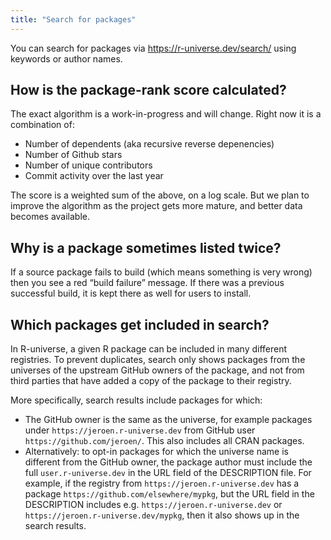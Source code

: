 ```yaml
---
title: "Search for packages"
---
```


You can search for packages via <https://r-universe.dev/search/> using keywords or author names.

## How is the package-rank score calculated?

The exact algorithm is a work-in-progress and will change. 
Right now it is a combination of:

 - Number of dependents (aka recursive reverse depenencies)
 - Number of Github stars
 - Number of unique contributors
 - Commit activity over the last year

The score is a weighted sum of the above, on a log scale. But we plan to improve the algorithm as the project gets more mature, and better data becomes available.

## Why is a package sometimes listed twice?

If a source package fails to build (which means something is very wrong) then you see a red “build failure” message.
If there was a previous successful build, it is kept there as well for users to install.

## Which packages get included in search?

In R-universe, a given R package can be included in many different registries. To prevent duplicates, search only shows packages from the universes of the upstream GitHub owners of the package, and not from third parties that have added a copy of the package to their registry.

More specifically, search results include packages for which:

 - The GitHub owner is the same as the universe, for example packages under `https://jeroen.r-universe.dev` from GitHub user `https://github.com/jeroen/`. This also includes all CRAN packages.
 - Alternatively: to opt-in packages for which the universe name is different from the GitHub owner, the package author must include the full `user.r-universe.dev` in the URL field of the DESCRIPTION file. For example, if the registry from `https://jeroen.r-universe.dev` has a package `https://github.com/elsewhere/mypkg`, but the URL field in the DESCRIPTION includes e.g. `https://jeroen.r-universe.dev` or `https://jeroen.r-universe.dev/mypkg`, then it also shows up in the search results.


